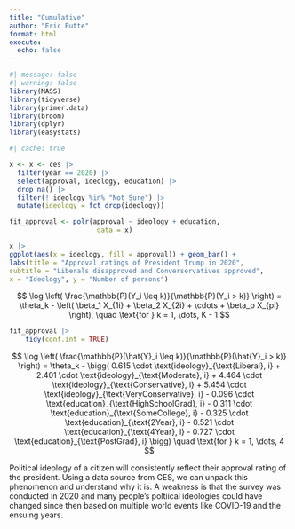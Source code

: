 ```yaml
---
title: "Cumulative"
author: "Eric Butte"
format: html
execute: 
  echo: false
---
```



```r
#| message: false
#| warning: false
library(MASS)
library(tidyverse)
library(primer.data)
library(broom)
library(dplyr)
library(easystats)
```

```r
#| cache: true
```


```r
x <- x <- ces |>
  filter(year == 2020) |>
  select(approval, ideology, education) |>
  drop_na() |> 
  filter(! ideology %in% "Not Sure") |> 
  mutate(ideology = fct_drop(ideology))

fit_approval <- polr(approval ~ ideology + education,
                      data = x)
```


```r
x |>
ggplot(aes(x = ideology, fill = approval)) + geom_bar() +
labs(title = "Approval ratings of President Trump in 2020", 
subtitle = "Liberals disapproved and Converservatives approved",
x = "Ideology", y = "Number of persons")
```

$$
\log \left( \frac{\mathbb{P}(Y_i \leq k)}{\mathbb{P}(Y_i > k)} \right)
= \theta_k - \left( \beta_1 X_{1i} + \beta_2 X_{2i} + \cdots + \beta_p X_{pi} \right),
\quad \text{for } k = 1, \dots, K - 1
$$

```r
fit_approval |>
    tidy(conf.int = TRUE)
```

$$
\log \left( \frac{\mathbb{P}(\hat{Y}_i \leq k)}{\mathbb{P}(\hat{Y}_i > k)} \right) = \theta_k
- \bigg(
  0.615 \cdot \text{ideology}_{\text{Liberal}, i}
+ 2.401 \cdot \text{ideology}_{\text{Moderate}, i}
+ 4.464 \cdot \text{ideology}_{\text{Conservative}, i}
+ 5.454 \cdot \text{ideology}_{\text{VeryConservative}, i}
- 0.096 \cdot \text{education}_{\text{HighSchoolGrad}, i}
- 0.311 \cdot \text{education}_{\text{SomeCollege}, i}
- 0.325 \cdot \text{education}_{\text{2Year}, i}
- 0.521 \cdot \text{education}_{\text{4Year}, i}
- 0.727 \cdot \text{education}_{\text{PostGrad}, i}
\bigg)
\quad \text{for } k = 1, \dots, 4
$$





Political ideology of a citizen will consistently reflect their approval rating of the president. Using a data source from CES, we can unpack this phenomenon and understand why it is. A weakness is that the survey was conducted in 2020 and many people's poltiical ideologies could have changed since then based on multiple world events like COVID-19 and the ensuing years. 

